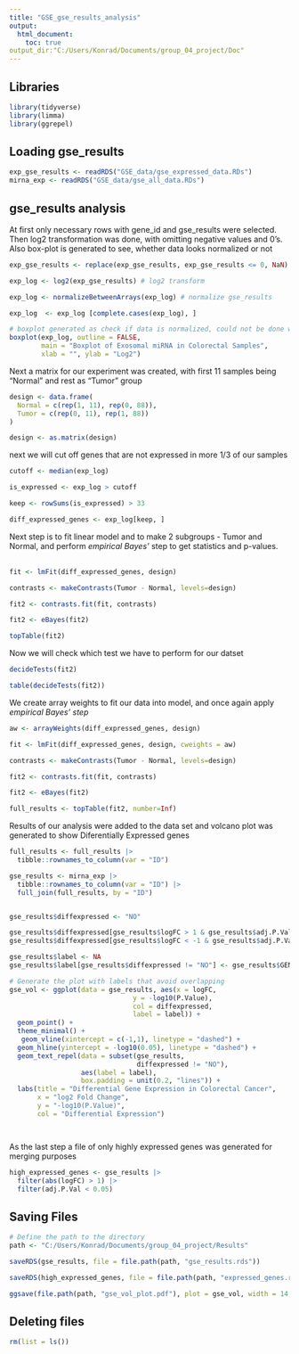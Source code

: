 ```yaml
---
title: "GSE_gse_results_analysis"
output:
  html_document:
    toc: true
output_dir:"C:/Users/Konrad/Documents/group_04_project/Doc"
---
```


## Libraries

```r
library(tidyverse)
library(limma)
library(ggrepel)
```

## Loading gse_results

```r

exp_gse_results <- readRDS("GSE_data/gse_expressed_data.RDs")
mirna_exp <- readRDS("GSE_data/gse_all_data.RDs")


```

## gse_results analysis

At first only necessary rows with gene_id and gse_results were selected. Then log2 transformation was done, with omitting negative values and 0's. Also box-plot is generated to see, whether data looks normalized or not

```r
exp_gse_results <- replace(exp_gse_results, exp_gse_results <= 0, NaN)

exp_log <- log2(exp_gse_results) # log2 transform

exp_log <- normalizeBetweenArrays(exp_log) # normalize gse_results

exp_log  <- exp_log [complete.cases(exp_log), ]

# boxplot generated as check if data is normalized, could not be done with ggplot
boxplot(exp_log, outline = FALSE,
        main = "Boxplot of Exosomal miRNA in Colorectal Samples",
        xlab = "", ylab = "Log2")

```

Next a matrix for our experiment was created, with first 11 samples being "Normal" and rest as "Tumor" group

```r

design <- data.frame(
  Normal = c(rep(1, 11), rep(0, 88)),
  Tumor = c(rep(0, 11), rep(1, 88))
)

design <- as.matrix(design)
```

next we will cut off genes that are not expressed in more 1/3 of our samples

```r
cutoff <- median(exp_log)

is_expressed <- exp_log > cutoff

keep <- rowSums(is_expressed) > 33

diff_expressed_genes <- exp_log[keep, ]

```

Next step is to fit linear model and to make 2 subgroups - Tumor and Normal, and perform *empirical Bayes'* step to get statistics and p-values.\
\

```r
fit <- lmFit(diff_expressed_genes, design)

contrasts <- makeContrasts(Tumor - Normal, levels=design)

fit2 <- contrasts.fit(fit, contrasts)

fit2 <- eBayes(fit2)

topTable(fit2)
```

Now we will check which test we have to perform for our datset\

```r
decideTests(fit2)

table(decideTests(fit2))
```

We create array weights to fit our data into model, and once again apply *empirical Bayes' step*

```r
aw <- arrayWeights(diff_expressed_genes, design)

fit <- lmFit(diff_expressed_genes, design, cweights = aw)

contrasts <- makeContrasts(Tumor - Normal, levels=design)

fit2 <- contrasts.fit(fit, contrasts)

fit2 <- eBayes(fit2)

full_results <- topTable(fit2, number=Inf)

```

Results of our analysis were added to the data set and volcano plot was generated to show Diferentially Expressed genes

```r
full_results <- full_results |>
  tibble::rownames_to_column(var = "ID")

gse_results <- mirna_exp |>
  tibble::rownames_to_column(var = "ID") |>
  full_join(full_results, by = "ID")


gse_results$diffexpressed <- "NO"

gse_results$diffexpressed[gse_results$logFC > 1 & gse_results$adj.P.Val < 0.05] <- "UP"
gse_results$diffexpressed[gse_results$logFC < -1 & gse_results$adj.P.Val < 0.05] <- "DOWN"

gse_results$label <- NA
gse_results$label[gse_results$diffexpressed != "NO"] <- gse_results$GENE_NAME[gse_results$diffexpressed != "NO"] 

# Generate the plot with labels that avoid overlapping
gse_vol <- ggplot(data = gse_results, aes(x = logFC,
                               y = -log10(P.Value), 
                               col = diffexpressed, 
                               label = label)) + 
  geom_point() + 
  theme_minimal() +
   geom_vline(xintercept = c(-1,1), linetype = "dashed") +
  geom_hline(yintercept = -log10(0.05), linetype = "dashed") +
  geom_text_repel(data = subset(gse_results, 
                                diffexpressed != "NO"), 
                  aes(label = label), 
                  box.padding = unit(0.2, "lines")) +
  labs(title = "Differential Gene Expression in Colorectal Cancer", 
       x = "log2 Fold Change", 
       y = "-log10(P.Value)", 
       col = "Differential Expression")




```

As the last step a file of only highly expressed genes was generated for merging purposes

```r
high_expressed_genes <- gse_results |>
  filter(abs(logFC) > 1) |>
  filter(adj.P.Val < 0.05)

```

## Saving Files

```r

# Define the path to the directory
path <- "C:/Users/Konrad/Documents/group_04_project/Results"

saveRDS(gse_results, file = file.path(path, "gse_results.rds"))

saveRDS(high_expressed_genes, file = file.path(path, "expressed_genes.rds"))

ggsave(file.path(path, "gse_vol_plot.pdf"), plot = gse_vol, width = 14, height = 8, units = "in")

```

## Deleting files

```r
rm(list = ls())
```
